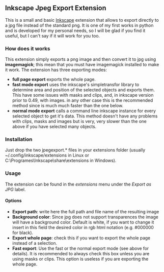 ==Inkscape Jpeg Export Extension==

This is a small and basic [http://inkscape.org Inkscape] extension that allows to export directly to a jpg file instead of the standard png. It is one of my first works in python and is developed for my personal needs, so I will be glad if you find it useful, but I can't say if it will work for you too.

===How does it works===

This extension simply exports a png image and then convert it to jpg using '''imagemagick'''; this mean that you must have imagemagick installed to make it work.
The extension has three exporting modes:

* '''full page export''' exports the whole page.
* '''fast mode export''' uses the inkscape's simpletransfor library to determine area and position of the selected objects and exports them. This have some issues with masks and clips, and, in inkscape version prior to 0.49, with images. in any other case this is the recommended method since is much much faster than the one below. 
* '''normal mode export''' calls a command line inkscape instance for every selected object to get it's data. This method doesn't have any problems with clips, masks and images but is very, very slower than the one above if you have selected many objects.


===Installation===

Just drop the two jpegexport.* files in your extensions folder (usually ~/.config/inkscape/extensions in Linux or C:\Programes\Inkscape\share\extensions in Windows).

===Usage===

The extension can be found in the ''extensions'' menu under the ''Export as JPG'' label. 

====Options====

* '''Export path''': write here the full path and file name of the resulting image
* '''Background color''': Since jpg does not support transparences the image will have a background color. Default is white, if you want to change it insert in this field the desired color in rgb html notation (e.g. #000000 for black).
* '''Export whole page''': check this if you want to export the whole page instead of a selection. 
* '''Fast export''': Use the fast or the normal export mode (see above for details). It is recommended to always check this box unless you are using masks or clips. This option is useless if you are exporting the whole page.
